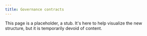 ```yaml
---
title: Governance contracts
---
```


This page is a placeholder, a stub. It's here to help visualize the new structure, but it is temporarily devoid of content.
